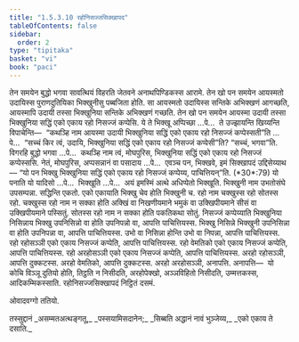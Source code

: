 ```yaml
---
title: "1.5.3.10 रहोनिसज्जसिक्खापद"
tableOfContents: false
sidebar:
  order: 2
type: "tipitaka"
basket: "vi"
book: "paci"
---
```



<DynamicBreadcrumb />

<Division number="198" book="paci">

<Paragraph number="648" book="paci">
तेन समयेन बुद्धो भगवा सावत्थियं विहरति जेतवने अनाथपिण्डिकस्स आरामे. तेन खो पन समयेन आयस्मतो उदायिस्स पुराणदुतियिका भिक्खुनीसु पब्बजिता होति. सा आयस्मतो उदायिस्स सन्तिके अभिक्खणं आगच्छति, आयस्मापि उदायी तस्सा भिक्खुनिया सन्तिके अभिक्खणं गच्छति. तेन खो पन समयेन आयस्मा उदायी तस्सा भिक्खुनिया सद्धिं एको एकाय रहो निसज्जं कप्पेसि.
</Paragraph>

<Paragraph number="649" book="paci">
ये ते भिक्खू अप्पिच्छा …पे…  ते उज्झायन्ति खिय्यन्ति विपाचेन्ति—  “कथञ्हि नाम आयस्मा उदायी भिक्खुनिया सद्धिं एको एकाय रहो निसज्जं कप्पेस्सती”ति …पे…  “सच्चं किर त्वं, उदायि, भिक्खुनिया सद्धिं एको एकाय रहो निसज्जं कप्पेसी”ति? “सच्चं, भगवा”ति. विगरहि बुद्धो भगवा …पे…  कथञ्हि नाम त्वं, मोघपुरिस, भिक्खुनिया सद्धिं एको एकाय रहो निसज्जं कप्पेस्ससि. नेतं, मोघपुरिस, अप्पसन्नानं वा पसादाय …पे…  एवञ्च पन, भिक्खवे, इमं सिक्खापदं उद्दिसेय्याथ—
</Paragraph>

</Division>
<Division number="199" book="paci">

<Paragraph number="650" book="paci">
<Emphasis>“यो पन भिक्खु भिक्खुनिया सद्धिं एको एकाय रहो निसज्जं कप्पेय्य, पाचित्तियन्”</Emphasis>ति. (*30*:<Emphasis>79</Emphasis>)
</Paragraph>

</Division>
<Division number="200" book="paci">

<Paragraph number="651" book="paci">
<Emphasis>यो पना</Emphasis>ति यो यादिसो …पे…  <Emphasis>भिक्खू</Emphasis>ति …पे…  अयं इमस्मिं अत्थे अधिप्पेतो भिक्खूति.
</Paragraph>

<Paragraph number="652" book="paci">
<Emphasis>भिक्खुनी</Emphasis> नाम उभतोसंघे उपसम्पन्ना.
</Paragraph>

<Paragraph number="653" book="paci">
<Emphasis>सद्धिन्</Emphasis>ति एकतो.
</Paragraph>

<Paragraph number="654" book="paci">
<Emphasis>एको एकाया</Emphasis>ति भिक्खु चेव होति भिक्खुनी च.
</Paragraph>

<Paragraph number="655" book="paci">
<Emphasis>रहो</Emphasis> नाम चक्खुस्स रहो सोतस्स रहो. चक्खुस्स रहो नाम न सक्का होति अक्खिं वा निखणीयमाने भमुकं वा उक्खिपीयमाने सीसं वा उक्खिपीयमाने पस्सितुं. सोतस्स रहो नाम न सक्का होति पकतिकथा सोतुं.
</Paragraph>

<Paragraph number="656" book="paci">
<Emphasis>निसज्जं कप्पेय्या</Emphasis>ति भिक्खुनिया निसिन्नाय भिक्खु उपनिसिन्नो वा होति उपनिपन्नो वा, आपत्ति पाचित्तियस्स.
</Paragraph>

<Paragraph number="657" book="paci">
भिक्खु निसिन्ने भिक्खुनी उपनिसिन्ना वा होति उपनिपन्ना वा, आपत्ति पाचित्तियस्स. उभो वा निसिन्ना होन्ति उभो वा निपन्ना, आपत्ति पाचित्तियस्स.
</Paragraph>

</Division>
<Division number="201" book="paci">

<Paragraph number="658" book="paci">
रहो रहोसञ्ञी एको एकाय निसज्जं कप्पेति, आपत्ति पाचित्तियस्स. रहो वेमतिको एको एकाय निसज्जं कप्पेति, आपत्ति पाचित्तियस्स. रहो अरहोसञ्ञी एको एकाय निसज्जं कप्पेति, आपत्ति पाचित्तियस्स.
</Paragraph>

<Paragraph number="659" book="paci">
अरहो रहोसञ्ञी, आपत्ति दुक्कटस्स. अरहो वेमतिको, आपत्ति दुक्कटस्स. अरहो अरहोसञ्ञी, अनापत्ति.
</Paragraph>

</Division>
<Division number="202" book="paci">

<Paragraph number="660" book="paci">
अनापत्ति—  यो कोचि विञ्ञू दुतियो होति, तिट्ठति न निसीदति, अरहोपेक्खो, अञ्ञविहितो निसीदति, उम्मत्तकस्स, आदिकम्मिकस्साति.

</Paragraph>
</Division>

<Paragraph number="661" type="center" book="paci">
रहोनिसज्जसिक्खापदं निट्ठितं दसमं.

  
ओवादवग्गो ततियो.



</Paragraph>

<Paragraph number="662" type="center" book="paci">
तस्सुद्दानं


</Paragraph>

<Paragraph number="663" type="verses" book="paci">
_असम्मतअत्थङ्गतू,_  
_पस्सयामिसदानेन;_  
_सिब्बति अद्धानं नावं भुञ्जेय्य,_  
_एको एकाय ते दसाति._
</Paragraph>